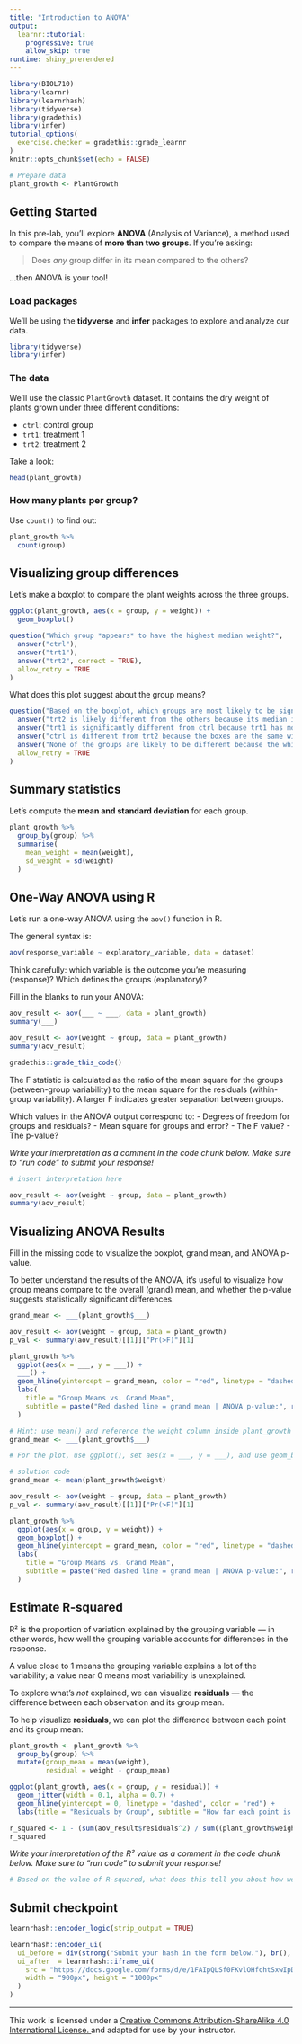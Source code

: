 ```yaml
---
title: "Introduction to ANOVA"
output: 
  learnr::tutorial:
    progressive: true
    allow_skip: true
runtime: shiny_prerendered
---
```


```r
library(BIOL710)
library(learnr)
library(learnrhash)
library(tidyverse)
library(gradethis)
library(infer)
tutorial_options(
  exercise.checker = gradethis::grade_learnr
)
knitr::opts_chunk$set(echo = FALSE)

# Prepare data
plant_growth <- PlantGrowth
```

## Getting Started

In this pre-lab, you'll explore **ANOVA** (Analysis of Variance), a method used to compare the means of **more than two groups**. If you're asking:

> Does *any* group differ in its mean compared to the others?

...then ANOVA is your tool!


### Load packages

We’ll be using the **tidyverse** and **infer** packages to explore and analyze our data.

```r
library(tidyverse)
library(infer)
```


### The data

We’ll use the classic `PlantGrowth` dataset. It contains the dry weight of plants grown under three different conditions:

- `ctrl`: control group
- `trt1`: treatment 1
- `trt2`: treatment 2

Take a look:

```r
head(plant_growth)
```


### How many plants per group?
Use `count()` to find out:

```r
plant_growth %>%
  count(group)
```


## Visualizing group differences

Let’s make a boxplot to compare the plant weights across the three groups.

```r
ggplot(plant_growth, aes(x = group, y = weight)) +
  geom_boxplot()
```

```r
question("Which group *appears* to have the highest median weight?",
  answer("ctrl"),
  answer("trt1"),
  answer("trt2", correct = TRUE),
  allow_retry = TRUE
)
```

What does this plot suggest about the group means?

```r
question("Based on the boxplot, which groups are most likely to be significantly different from each other, and why?",
  answer("trt2 is likely different from the others because its median is clearly separated and the boxes don’t overlap much", correct = TRUE),
  answer("trt1 is significantly different from ctrl because trt1 has more outliers"),
  answer("ctrl is different from trt2 because the boxes are the same width but have different medians"),
  answer("None of the groups are likely to be different because the whiskers all touch"),
  allow_retry = TRUE
)
```


## Summary statistics

Let’s compute the **mean and standard deviation** for each group.

```r
plant_growth %>%
  group_by(group) %>%
  summarise(
    mean_weight = mean(weight),
    sd_weight = sd(weight)
  )
```

## One-Way ANOVA using R

Let’s run a one-way ANOVA using the `aov()` function in R.

The general syntax is:

```r
aov(response_variable ~ explanatory_variable, data = dataset)
```

Think carefully: which variable is the outcome you're measuring (response)? Which defines the groups (explanatory)?

Fill in the blanks to run your ANOVA:

```r
aov_result <- aov(___ ~ ___, data = plant_growth)
summary(___)
```

```r
aov_result <- aov(weight ~ group, data = plant_growth)
summary(aov_result)
```

```r
gradethis::grade_this_code()
```

::: {.info-box}
The F statistic is calculated as the ratio of the mean square for the groups (between-group variability) to the mean square for the residuals (within-group variability). A larger F indicates greater separation between groups.
:::




Which values in the ANOVA output correspond to:
- Degrees of freedom for groups and residuals?
- Mean square for groups and error?
- The F value?
- The p-value?

*Write your interpretation as a comment in the code chunk below. Make sure to "run code" to submit your response!*

```r
# insert interpretation here
```


```r
aov_result <- aov(weight ~ group, data = plant_growth)
summary(aov_result)
```

## Visualizing ANOVA Results

Fill in the missing code to visualize the boxplot, grand mean, and ANOVA p-value.

To better understand the results of the ANOVA, it's useful to visualize how group means compare to the overall (grand) mean, and whether the p-value suggests statistically significant differences.

```r
grand_mean <- ___(plant_growth$___)

aov_result <- aov(weight ~ group, data = plant_growth)
p_val <- summary(aov_result)[[1]]["Pr(>F)"][1]

plant_growth %>%
  ggplot(aes(x = ___, y = ___)) +
  ___() +
  geom_hline(yintercept = grand_mean, color = "red", linetype = "dashed") +
  labs(
    title = "Group Means vs. Grand Mean",
    subtitle = paste("Red dashed line = grand mean | ANOVA p-value:", round(p_val, 4))
  )
```

```r
# Hint: use mean() and reference the weight column inside plant_growth
grand_mean <- ___(plant_growth$___)

# For the plot, use ggplot(), set aes(x = ___, y = ___), and use geom_boxplot()
``` 

```r
# solution code
grand_mean <- mean(plant_growth$weight)

aov_result <- aov(weight ~ group, data = plant_growth)
p_val <- summary(aov_result)[[1]]["Pr(>F)"][1]

plant_growth %>%
  ggplot(aes(x = group, y = weight)) +
  geom_boxplot() +
  geom_hline(yintercept = grand_mean, color = "red", linetype = "dashed") +
  labs(
    title = "Group Means vs. Grand Mean",
    subtitle = paste("Red dashed line = grand mean | ANOVA p-value:", round(p_val, 4))
  )
```

## Estimate R-squared

R² is the proportion of variation explained by the grouping variable — in other words, how well the grouping variable accounts for differences in the response.

A value close to 1 means the grouping variable explains a lot of the variability; a value near 0 means most variability is unexplained.

To explore what's *not* explained, we can visualize **residuals** — the difference between each observation and its group mean.

To help visualize **residuals**, we can plot the difference between each point and its group mean:

```r
plant_growth <- plant_growth %>%
  group_by(group) %>%
  mutate(group_mean = mean(weight),
         residual = weight - group_mean)

ggplot(plant_growth, aes(x = group, y = residual)) +
  geom_jitter(width = 0.1, alpha = 0.7) +
  geom_hline(yintercept = 0, linetype = "dashed", color = "red") +
  labs(title = "Residuals by Group", subtitle = "How far each point is from its group mean")
```


```r
r_squared <- 1 - (sum(aov_result$residuals^2) / sum((plant_growth$weight - mean(plant_growth$weight))^2))
r_squared
```

*Write your interpretation of the R² value as a comment in the code chunk below. Make sure to "run code" to submit your response!*

```r
# Based on the value of R-squared, what does this tell you about how well group membership explains variation in weight?
```


## Submit checkpoint

```r
learnrhash::encoder_logic(strip_output = TRUE)
```

```r
learnrhash::encoder_ui(
  ui_before = div(strong("Submit your hash in the form below."), br(), br()),
  ui_after  = learnrhash::iframe_ui(
    src = "https://docs.google.com/forms/d/e/1FAIpQLSf0FKvlOHfchtSxwIpD9Jo65sDlTjeokodsO1vP64rLcVYZ2A/viewform?usp=header",
    width = "900px", height = "1000px"
  )
)
```

* * *

This work is licensed under a
<a rel="license" href="http://creativecommons.org/licenses/by-sa/4.0/">
  Creative Commons Attribution-ShareAlike 4.0 International License. 
</a> and adapted for use by your instructor.
